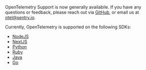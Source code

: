 <Note>

OpenTelemetry Support is now generally availabile. If you have any questions or feedback, please reach out via [GitHub](https://github.com/getsentry/sentry/discussions/40712), or email us at [otel@sentry.io](mailto:otel@sentry.io).

Currently, OpenTelemetry is supported on the following SDKs:

- [NodeJS](https://docs.sentry.io/platforms/node/performance/instrumentation/opentelemetry/)
- [NextJS](https://docs.sentry.io/platforms/javascript/guides/nextjs/performance/instrumentation/opentelemetry/)
- [Python](https://docs.sentry.io/platforms/python/performance/instrumentation/opentelemetry/)
- [Ruby](https://docs.sentry.io/platforms/ruby/performance/instrumentation/opentelemetry/)
- [Java](https://docs.sentry.io/platforms/java/performance/instrumentation/opentelemetry/)
- [Go](https://docs.sentry.io/platforms/go/performance/instrumentation/opentelemetry/)

</Note>
